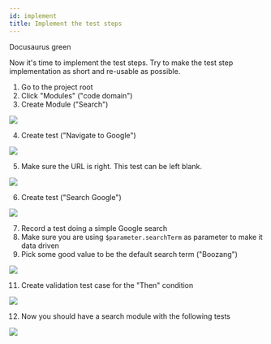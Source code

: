---
id: implement
title: Implement the test steps
---



<YouTubeEmbed embedId="504rY6KPBA8">Docusaurus green</YouTubeEmbed>


Now it's time to implement the test steps. Try to make the test step implementation as short and re-usable as possible. 

1. Go to the project root
2. Click "Modules" ("code domain")
3. Create Module ("Search")

![](../images/create-module-search.png)

4. Create test ("Navigate to Google")

![](../images/navigate-to-google.png)

5. Make sure the URL is right. This test can be left blank.

![](../images/navigate-to-google-contents.png)

6. Create test ("Search Google")

![](../images/search-google.png)

7. Record a test doing a simple Google search
8. Make sure you are using `$parameter.searchTerm` as parameter to make it data driven
9. Pick some good value to be the default search term ("Boozang")

![](../images/search-google-contents.png)

11. Create  validation test case for the "Then" condition

![](../images/validate-search-results.png)

12. Now you should have a search module with the following tests

![](../images/search-module-contents.png)

